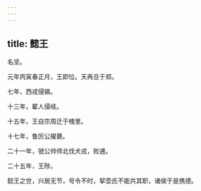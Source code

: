 ```yaml
---
---
---
```

title: 懿王
---



名坚。

元年丙寅春正月，王即位。天再旦于郑。

七年，西戎侵镐。

十三年，翟人侵岐。

十五年，王自宗周迁于槐里。

十七年，鲁厉公擢薨。

二十一年，虢公帅师北伐犬戎，败逋。

二十五年，王陟。

懿王之世，兴居无节，号令不时，挈壶氏不能共其职，诸侯于是携德。